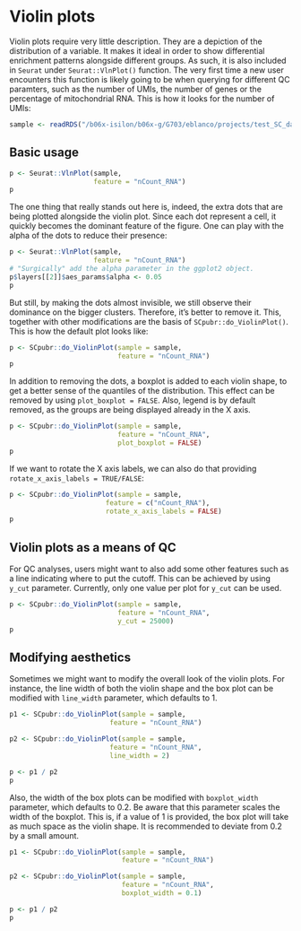 # Violin plots

Violin plots require very little description. They are a depiction of the distribution of a variable. It makes it ideal in order to show differential enrichment patterns alongside different groups. As such, it is also included in `Seurat` under `Seurat::VlnPlot()` function. The very first time a new user encounters this function is likely going to be when querying for different QC paramters, such as the number of UMIs, the number of genes or the percentage of mitochondrial RNA. This is how it looks for the number of UMIs:



```r
sample <- readRDS("/b06x-isilon/b06x-g/G703/eblanco/projects/test_SC_datasets/sc_dataset.rds")
```

## Basic usage
```r
p <- Seurat::VlnPlot(sample, 
                     feature = "nCount_RNA")
p
```
The one thing that really stands out here is, indeed, the extra dots that are being plotted alongside the violin plot. Since each dot represent a cell, it quickly becomes the dominant feature of the figure. One can play with the alpha of the dots to reduce their presence:

```r
p <- Seurat::VlnPlot(sample, 
                     feature = "nCount_RNA")
# "Surgically" add the alpha parameter in the ggplot2 object.
p$layers[[2]]$aes_params$alpha <- 0.05
p
```

But still, by making the dots almost invisible, we still observe their dominance on the bigger clusters. Therefore, it's better to remove it. This, together with other modifications are the basis of `SCpubr::do_ViolinPlot()`. This is how the default plot looks like:

```r
p <- SCpubr::do_ViolinPlot(sample = sample, 
                           feature = "nCount_RNA")
p
```

In addition to removing the dots, a boxplot is added to each violin shape, to get a better sense of the quantiles of the distribution. This effect can be removed by using `plot_boxplot = FALSE`. Also, legend is by default removed, as the groups are being displayed already in the X axis. 

```r
p <- SCpubr::do_ViolinPlot(sample = sample, 
                           feature = "nCount_RNA",
                           plot_boxplot = FALSE)
p
```

If we want to rotate the X axis labels, we can also do that providing `rotate_x_axis_labels = TRUE/FALSE`:
```r
p <- SCpubr::do_ViolinPlot(sample = sample, 
                        feature = c("nCount_RNA"),
                        rotate_x_axis_labels = FALSE)
p
```

## Violin plots as a means of QC

For QC analyses, users might want to also add some other features such as a line indicating where to put the cutoff. This can be achieved by using `y_cut` parameter. Currently, only one value per plot for `y_cut` can be used.

```r
p <- SCpubr::do_ViolinPlot(sample = sample, 
                           feature = "nCount_RNA", 
                           y_cut = 25000)
p
```

## Modifying aesthetics
Sometimes we might want to modify the overall look of the violin plots. For instance, the line width of both the violin shape and the box plot can be modified with `line_width` parameter, which defaults to 1.

```r
p1 <- SCpubr::do_ViolinPlot(sample = sample,
                         feature = "nCount_RNA")

p2 <- SCpubr::do_ViolinPlot(sample = sample,
                         feature = "nCount_RNA",
                         line_width = 2)

p <- p1 / p2
p
```

Also, the width of the box plots can be modified with `boxplot_width` parameter, which defaults to 0.2. Be aware that this parameter scales the width of the boxplot. This is, if a value of 1 is provided, the box plot will take as much space as the violin shape. It is recommended to deviate from 0.2 by a small amount.

```r
p1 <- SCpubr::do_ViolinPlot(sample = sample,
                            feature = "nCount_RNA")

p2 <- SCpubr::do_ViolinPlot(sample = sample,
                            feature = "nCount_RNA",
                            boxplot_width = 0.1)

p <- p1 / p2
p
```

